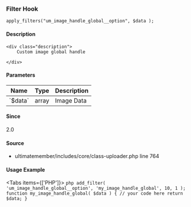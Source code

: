 
### Filter Hook    
    
```
apply_filters("um_image_handle_global__option", $data );
```

#### Description
    <div class="description">
        Custom image global handle
 
    </div>

#### Parameters
            
<table className="table-auto mt-2 border dark:border-gray-500 p-5 text-sm text-left">
<thead>
<tr>
<th  className="px-3">Name</th>
<th  className="px-3">Type</th>
<th  className="px-3">Description</th>
</tr>
</thead>
<tbody>
               <tr >
               <td className="px-3 py-2">`$data`</td>
               <td className="px-3 py-2">array</td>
               <td className="px-3 py-2 text-sm">Image Data</td>
               </tr>
</tbody>
</table>

#### Since
<div class="description">
2.0
</div>

#### Source
  - <Link href="/developer/files/includes-core-class-uploader#source-view.764">ultimatemember/includes/core/class-uploader.php</Link> <Link href="/developer/files/includes-core-class-uploader#source-view.764">line 764</Link>



#### Usage Example

<Tabs items={['PHP']}>
    <Tab>
    ```php
    add_filter( 'um_image_handle_global__option', 'my_image_handle_global', 10, 1 );
 function my_image_handle_global( $data ) {
     // your code here
     return $data;
 }
    ```
    </Tab>
</Tabs>